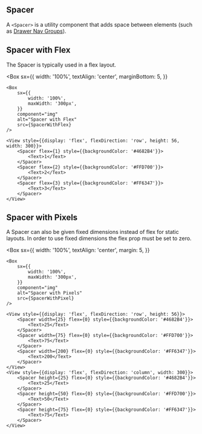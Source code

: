 
## Spacer

A `<Spacer>` is a utility component that adds space between elements (such as [Drawer Nav Groups](/components/drawer-nav-group/examples)).

## Spacer with Flex

The Spacer is typically used in a flex layout.

<Box
    sx={{
        width: '100%',
        textAlign: 'center',
        marginBottom: 5,
    }}
>
    <Box
        sx={{
            width: '100%',
            maxWidth: '300px',
        }}
        component="img"
        alt="Spacer with Flex"
        src={SpacerWithFlex}
    />
</Box>

```
<View style={{display: 'flex', flexDirection: 'row', height: 56, width: 300}}>
    <Spacer flex={1} style={{backgroundColor: '#4682B4'}}>
        <Text>1</Text>
    </Spacer>
    <Spacer flex={2} style={{backgroundColor: '#FFD700'}}>
        <Text>2</Text>
    </Spacer>
    <Spacer flex={3} style={{backgroundColor: '#FF6347'}}>
        <Text>3</Text>
    </Spacer>
</View>
```

## Spacer with Pixels

A Spacer can also be given fixed dimensions instead of flex for static layouts. In order to use fixed dimensions the flex prop must be set to zero.

<Box
    sx={{
        width: '100%',
        textAlign: 'center',
        margin: 5,
    }}
>
    <Box
        sx={{
            width: '100%',
            maxWidth: '300px',
        }}
        component="img"
        alt="Spacer with Pixels"
        src={SpacerWithPixel}
    />
</Box>

```
<View style={{display: 'flex', flexDirection: 'row', height: 56}}>
    <Spacer width={25} flex={0} style={{backgroundColor: '#4682B4'}}>
        <Text>25</Text>
    </Spacer>
    <Spacer width={75} flex={0} style={{backgroundColor: '#FFD700'}}>
        <Text>75</Text>
    </Spacer>
    <Spacer width={200} flex={0} style={{backgroundColor: '#FF6347'}}>
        <Text>200</Text>
    </Spacer>
</View>
<View style={{display: 'flex', flexDirection: 'column', width: 300}}>
    <Spacer height={25} flex={0} style={{backgroundColor: '#4682B4'}}>
        <Text>25</Text>
    </Spacer>
    <Spacer height={50} flex={0} style={{backgroundColor: '#FFD700'}}>
        <Text>50</Text>
    </Spacer>
    <Spacer height={75} flex={0} style={{backgroundColor: '#FF6347'}}>
        <Text>75</Text>
    </Spacer>
</View>
```
